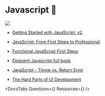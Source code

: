 

# Javascript 📒

![](https://www.freecodecamp.org/news/content/images/2019/07/panel-1-1.png)



<div className="beginner">

- [Getting Started with JavaScript, v2](https://frontendmasters.com/courses/getting-started-javascript-v2/)

- [JavaScript: From First Steps to Professional](https://frontendmasters.com/courses/javascript-first-steps/)

- [Functional JavaScript First Steps](https://frontendmasters.com/courses/functional-first-steps/)

- [Eloquent Javascript full book](https://eloquentjavascript.net/index.html)


</div>






<div className="intermediate">

- [JavaScript - Throw vs. Return Error](https://www.youtube.com/watch?v=d7ZaxCCl5C8)

</div>


<div className="expert">

- [The Hard Parts of UI Development](https://frontendmasters.com/courses/hard-parts-ui-dev/)


</div>



<DocsTabs Questions={<Questions />} Resources={<Resources />} />
